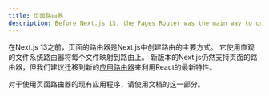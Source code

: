 ```yaml
---
title: 页面路由器
description: Before Next.js 13, the Pages Router was the main way to create routes in Next.js with an intuitive file-system router.
---
```


在Next.js 13之前，页面的路由器是Next.js中创建路由的主要方式。
它使用直观的文件系统路由器将每个文件映射到路由上。
新版本的Next.js仍然支持页面的路由器，但我们建议迁移到新的[应用路由器](/docs/app)来利用React的最新特性。

对于使用页面路由器的现有应用程序，请使用文档的这一部分。
